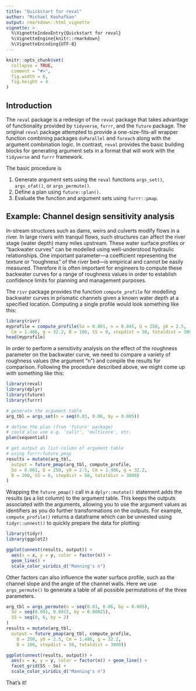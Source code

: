```yaml
---
title: "Quickstart for reval"
author: "Michael Koohafkan"
output: rmarkdown::html_vignette
vignette: >
  %\VignetteIndexEntry{Quickstart for reval}
  %\VignetteEngine{knitr::rmarkdown}
  %\VignetteEncoding{UTF-8}
---
```


```r
knitr::opts_chunk$set(
  collapse = TRUE,
  comment = "#>",
  fig.width = 6,
  fig.height = 4
)
```

## Introduction

The `reval` package is a redesign of the `reval` package that
takes advantage of functionality provided by `tidyverse`, 
`furrr`, and the `future` package. The original `reval` package 
attempted to  provide a one-size-fits-all wrapper function 
combining packages `doParallel` and `foreach` along with the 
argument combination logic. In contrast, `reval` provides the 
basic building blocks for generating argument sets in a format 
that will work with the `tidyverse` and `furrr` framework.

The basic procedure is

1) Generate argument sets using the `reval` functions
`args_set()`, `args_ofat()`, or `args_permute()`.
2) Define a plan using `future::plan()`.
3) Evaluate the function and argument sets using `furrr::pmap`.

## Example: Channel design sensitivity analysis

In-stream structures such as dams, weirs and culverts modify flows in 
a river. In large rivers with tranquil flows, such structures can 
affect the river stage (water depth) many miles upstream. These water 
surface profiles or "backwater curves" can be modelled using 
well-understood hydraulic relationships. One important parameter---a 
coefficient representing the texture or "roughness" of the river 
bed---is empirical and cannot be easily measured. Therefore it is 
often important for engineers to compute these backwater curves for a 
range of roughness values in order to establish confidence limits for 
planning and management purposes.

The `rivr` package provides the function `compute_profile` for 
modelling backwater curves in prismatic channels given a known water 
depth at a specified location. Computing a single profile would look 
something like this: 

```r
library(rivr)
myprofile = compute_profile(So = 0.001, n = 0.045, Q = 250, y0 = 2.5, 
  Cm = 1.486, g = 32.2, B = 100, SS = 0, stepdist = 50, totaldist = 3000)
head(myprofile)
```

In order to perform a sensitivity analysis on the effect of the 
roughness parameter on the backwater curve, we need to compare
a variety of roughness values (the argument "n") and compile the 
results for comparison. Following the procedure described above,
we might come up with something like this:

```r
library(reval)
library(dplyr)
library(future)
library(furrr)

# generate the argument table
arg_tbl = args_set(n = seq(0.03, 0.06, by = 0.005))

# define the plan (from 'future' package)
# could also use e.g. 'callr', 'multicore', etc.
plan(sequential) 

# get output as list-column of argument table
# using furrr:future_pmap
results = mutate(arg_tbl, 
  output = future_pmap(arg_tbl, compute_profile,
  So = 0.001, Q = 250, y0 = 2.5, Cm = 1.486, g = 32.2,
  B = 100, SS = 0, stepdist = 50, totaldist = 3000)
)
```

Wrapping the `future_pmap()` call in a `dplyr::mutate()` statement adds
the results (as a list column) to the argument table. This keeps the
outputs associated with the arguments, allowing you to use the argument
values as identifiers as you do further transformations on the outputs.
For example, `compute_profile()` returns a dataframe which can be
unnested using `tidyr::unnest()` to quickly prepare the data for
plotting: 

```r
library(tidyr)
library(ggplot2)

ggplot(unnest(results, output)) +
  aes(x = x, y = y, color = factor(n)) +
  geom_line() +
  scale_color_viridis_d("Manning's n")
```

Other factors can also influence the water surface profile, such as the
channel slope and the angle of the channel walls. Here we use
`args_permute()` to generate a table of all possible permutations of
the three parameters.

```r
arg_tbl = args_permute(n = seq(0.03, 0.06, by = 0.005),
  So = seq(0.001, 0.0015, by = 0.00025),
  SS = seq(0, 6, by = 2)
)
results = mutate(arg_tbl, 
  output = future_pmap(arg_tbl, compute_profile,
    Q = 250, y0 = 2.5, Cm = 1.486, g = 32.2,
    B = 100, stepdist = 50, totaldist = 3000))
```

```r
ggplot(unnest(results, output)) + 
  aes(x = x, y = y, color = factor(n)) + geom_line() + 
  facet_grid(SS ~ So) +
  scale_color_viridis_d("Manning's n")
```

That's it!
